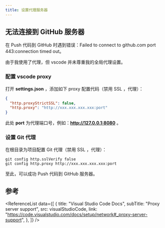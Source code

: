 ```yaml
---
title: 设置代理服务器
---
```



## 无法连接到 GitHub 服务器

在 Push 代码到 GitHub 时遇到错误：Failed to connect to github.com port 443:connection timed out。

由于我使用了代理，但 vscode 并未尊重我的全局代理设置。

### 配置 vscode proxy

打开 **settings.json** ，添加如下 proxy 配置代码（禁用 SSL ，代理）：

```json
{
  "http.proxyStrictSSL": false,
  "http.proxy": "http://xxx.xxx.xxx.xxx:port"
}
```

此处 **port** 为代理端口号，例如：**http://127.0.0.1:8080** 。

### 设置 Git 代理

在根目录为项目配置 Git 代理（禁用 SSL ，代理）：

```git
git config http.sslVerify false
git config http.proxy http://xxx.xxx.xxx.xxx:port
```

至此，可以成功 Push 代码到 GitHub 服务器。

## 参考

<ReferenceList
  data={[
    {
      title: "Visual Studio Code Docs",
      subTitle: "Proxy server support",
      src: visualStudioCode,
      link: "https://code.visualstudio.com/docs/setup/network#_proxy-server-support",
    },
  ]}
/>
